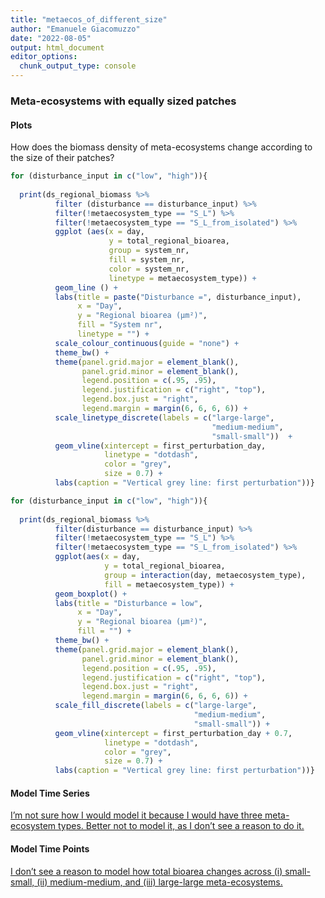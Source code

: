 ```yaml
---
title: "metaecos_of_different_size"
author: "Emanuele Giacomuzzo"
date: "2022-08-05"
output: html_document
editor_options: 
  chunk_output_type: console
---
```


### Meta-ecosystems with equally sized patches {.tabset .tabset-pills}

#### Plots

How does the biomass density of meta-ecosystems change according to the size of their patches?

```r
for (disturbance_input in c("low", "high")){
  
  print(ds_regional_biomass %>%
          filter (disturbance == disturbance_input) %>%
          filter(!metaecosystem_type == "S_L") %>%
          filter(!metaecosystem_type == "S_L_from_isolated") %>%
          ggplot (aes(x = day,
                      y = total_regional_bioarea,
                      group = system_nr,
                      fill = system_nr,
                      color = system_nr,
                      linetype = metaecosystem_type)) +
          geom_line () +
          labs(title = paste("Disturbance =", disturbance_input),
               x = "Day", 
               y = "Regional bioarea (µm²)",
               fill = "System nr",
               linetype = "") +
          scale_colour_continuous(guide = "none") +
          theme_bw() +
          theme(panel.grid.major = element_blank(), 
                panel.grid.minor = element_blank(),
                legend.position = c(.95, .95),
                legend.justification = c("right", "top"),
                legend.box.just = "right",
                legend.margin = margin(6, 6, 6, 6)) +
          scale_linetype_discrete(labels = c("large-large",
                                             "medium-medium",
                                             "small-small"))  +
          geom_vline(xintercept = first_perturbation_day, 
                     linetype = "dotdash", 
                     color = "grey", 
                     size = 0.7) +
          labs(caption = "Vertical grey line: first perturbation"))}
```

```r
for (disturbance_input in c("low", "high")){
  
  print(ds_regional_biomass %>%
          filter(disturbance == disturbance_input) %>%
          filter(!metaecosystem_type == "S_L") %>%
          filter(!metaecosystem_type == "S_L_from_isolated") %>%
          ggplot(aes(x = day,
                     y = total_regional_bioarea,
                     group = interaction(day, metaecosystem_type),
                     fill = metaecosystem_type)) +
          geom_boxplot() + 
          labs(title = "Disturbance = low",
               x = "Day",
               y = "Regional bioarea (µm²)",
               fill = "") + 
          theme_bw() + 
          theme(panel.grid.major = element_blank(), 
                panel.grid.minor = element_blank(),
                legend.position = c(.95, .95),
                legend.justification = c("right", "top"),
                legend.box.just = "right",
                legend.margin = margin(6, 6, 6, 6)) +
          scale_fill_discrete(labels = c("large-large",
                                         "medium-medium",
                                         "small-small")) +
          geom_vline(xintercept = first_perturbation_day + 0.7, 
                     linetype = "dotdash", 
                     color = "grey", 
                     size = 0.7) +
          labs(caption = "Vertical grey line: first perturbation"))}
```

#### Model Time Series

[I'm not sure how I would model it because I would have three meta-ecosystem types. Better not to model it, as I don't see a reason to do it.]{.underline}

#### Model Time Points

[I don't see a reason to model how total bioarea changes across (i) small-small, (ii) medium-medium, and (iii) large-large meta-ecosystems.]{.underline}
